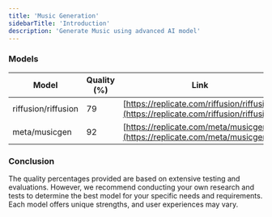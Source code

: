 ```yaml
---
title: 'Music Generation'
sidebarTitle: 'Introduction'
description: 'Generate Music using advanced AI model'
---
```

### Models
| Model | Quality (%) | Link |
| -------- | ------------| --------------------------------- |
| riffusion/riffusion |79| [https://replicate.com/riffusion/riffusion](https://replicate.com/riffusion/riffusion) | 
|meta/musicgen | 92 | [https://replicate.com/meta/musicgen](https://replicate.com/meta/musicgen) |


### Conclusion

The quality percentages provided are based on extensive testing and evaluations. However, we recommend conducting your own research and tests to determine the best model for your specific needs and requirements. Each model offers unique strengths, and user experiences may vary.


